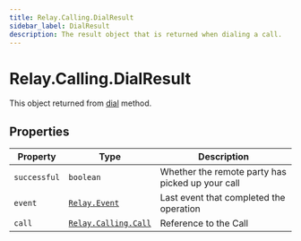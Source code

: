 ```yaml
---
title: Relay.Calling.DialResult
sidebar_label: DialResult
description: The result object that is returned when dialing a call.
---
```


[relay-event]: ../event

[dial]: /sdks/reference/realtime-sdk/v2/sdks/nodejs/calling#dial
[relay-calling-call]: /sdks/reference/realtime-sdk/v2/sdks/nodejs/calling/call

# Relay.Calling.DialResult

This object returned from [dial][dial] method.

## Properties

| Property | Type | Description |
| -------- | ---- | ----------- |
| `successful` | `boolean` | Whether the remote party has picked up your call |
| `event` | [`Relay.Event`][relay-event] | Last event that completed the operation |
| `call` | [`Relay.Calling.Call`][relay-calling-call] | Reference to the Call |